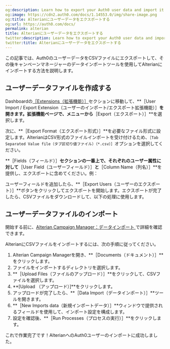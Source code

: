 ```yaml
---
og:description: Learn how to export your Auth0 user data and import it into Alterian.
og:image: https://cdn2.auth0.com/docs/1.14553.0/img/share-image.png
og:title: Alterianにユーザーデータをエクスポートする
og:url: https://auth0.com/docs/
permalink: alterian
title: Alterianにユーザーデータをエクスポートする
twitter:description: Learn how to export your Auth0 user data and import it into Alterian.
twitter:title: Alterianにユーザーデータをエクスポートする
---
```


この記事では、Auth0のユーザーデータをCSVファイルにエクスポートして、その後キャンペーンマネージャーのデータインポートツールを使用してAlterianにインポートする方法を説明します。

## ユーザーデータファイルを作成する

Dashboardの[［Extensions（拡張機能）］](%24%7Bmanage_url%7D/#/extensions)セクションに移動して、**［User Import / Export Extension（ユーザーのインポート/エクスポート拡張機能）］**を開きます。拡張機能ページで、メニューから**［Export（エクスポート）］**を選択します。

次に、**［Export Format（エクスポート形式）］**を必要なファイル形式に設定します。AlterianはCSV形式のファイルインポートを受け付けるため、`［Tab Separated Value file（タブ区切り値ファイル）（*.csv）］`オプションを選択してください。

**［Fields（フィールド）］**セクションの一番上で、それぞれのユーザー属性に対して**［User Field（ユーザーフィールド）］**と**［Column Name（列名）］**を提供し、エクスポートに含めてください。例：



ユーザーフィールドを追加したら、**［Export Users（ユーザーのエクスポート）］**ボタンをクリックしてエクスポートを開始します。エクスポートが完了したら、CSVファイルをダウンロードして、以下の処理に使用します。

## ユーザーデータファイルのインポート

開始する前に、[Alterian Campaign Manager：データインポート ](http://cm.help.alterian.com/CM404/Default.htm#Customer_Analytics/Import_Export/Data_Import.htm)で詳細を確認できます。

AlterianにCSVファイルをインポートするには、次の手順に従ってください。

1. Alterian Campaign Managerを開き、**［Documents（ドキュメント）］**をクリックします。
2. ファイルをインポートするディレクトリを選択します。
3. **［Upload Files（ファイルのアップロード）］**をクリックして、CSVファイルを選択します。
4. **[Upload （アップロード）]**をクリックします。
5. アップロードが完了したら、**［Data Import（データインポート）］**ツールを開きます。
6. **［New Imports data（新規インポートデータ）］**ウィンドウで提供されるフィールドを使用して、インポート設定を構成します。
7. 設定を確認後、**［Run Processes（プロセスの実行）］**をクリックします。

これで作業完了です！AlterianへのAuth0ユーザーのインポートに成功しました。